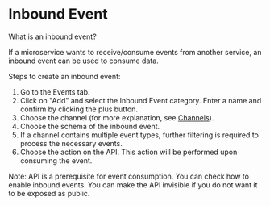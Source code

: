 # Inbound Event

What is an inbound event?

If a microservice wants to receive/consume events from another service, an inbound event can be used to consume data.

Steps to create an inbound event:

1. Go to the Events tab.
2. Click on "Add" and select the Inbound Event category. Enter a name and confirm by clicking the plus button.
3. Choose the channel (for more explanation, see [Channels](./channels)).
4. Choose the schema of the inbound event.
5. If a channel contains multiple event types, further filtering is required to process the necessary events.
6. Choose the action on the API. This action will be performed upon consuming the event.

Note: API is a prerequisite for event consumption. You can check how to enable inbound events. You can make the API invisible if you do not want it to be exposed as public.
